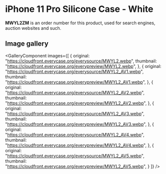 
# iPhone 11 Pro Silicone Case - White

<Callout type='info' emoji='👉🏻'>**MWYL2ZM** is an order number for this product, used for search engines, auction websites and such.</Callout>

## Image gallery

<GalleryComponent
    images={[
      {
        original: "https://cloudfront.everycase.org/everysource/MWYL2.webp",
        thumbnail: "https://cloudfront.everycase.org/everypreview/MWYL2.webp",
      },
      {
        original: "https://cloudfront.everycase.org/everysource/MWYL2_AV1.webp",
        thumbnail: "https://cloudfront.everycase.org/everypreview/MWYL2_AV1.webp",
      },
      {
        original: "https://cloudfront.everycase.org/everysource/MWYL2_AV2.webp",
        thumbnail: "https://cloudfront.everycase.org/everypreview/MWYL2_AV2.webp",
      },
      {
        original: "https://cloudfront.everycase.org/everysource/MWYL2_AV3.webp",
        thumbnail: "https://cloudfront.everycase.org/everypreview/MWYL2_AV3.webp",
      },
      {
        original: "https://cloudfront.everycase.org/everysource/MWYL2_AV4.webp",
        thumbnail: "https://cloudfront.everycase.org/everypreview/MWYL2_AV4.webp",
      },
      {
        original: "https://cloudfront.everycase.org/everysource/MWYL2_AV5.webp",
        thumbnail: "https://cloudfront.everycase.org/everypreview/MWYL2_AV5.webp",
      }
    ]}
  />
